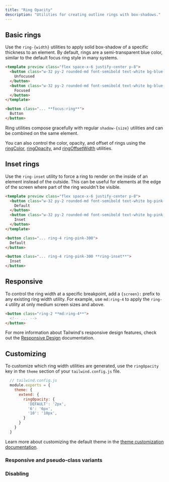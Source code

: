 ```yaml
---
title: "Ring Opacity"
description: "Utilities for creating outline rings with box-shadows."
---
```




## Basic rings

Use the `ring-{width}` utilities to apply solid box-shadow of a specific thickness to an element. By default, rings are a semi-transparent blue color, similar to the default focus ring style in many systems.

```html lightBlue
<template preview class="flex space-x-6 justify-center p-8">
  <button class="w-32 py-2 rounded-md font-semibold text-white bg-blue-500">
    Unfocused
  </button>
  <button class="w-32 py-2 rounded-md font-semibold text-white bg-blue-500 ring">
    Focused
  </button>
</template>

<button class="... **focus:ring**">
  Button
</button>
```

Ring utilities compose gracefully with regular `shadow-{size}` utilities and can be combined on the same element.

You can also control the color, opacity, and offset of rings using the [ringColor](/docs/ring-color), [ringOpacity](/docs/ring-opacity), and [ringOffsetWidth](/docs/ring-offset-width) utilities.

## Inset rings

Use the `ring-inset` utility to force a ring to render on the inside of an element instead of the outside. This can be useful for elements at the edge of the screen where part of the ring wouldn't be visible.

```html fuchsia
<template preview class="flex space-x-6 justify-center p-8">
  <button class="w-32 py-2 rounded-md font-semibold text-white bg-pink-500 ring-4 ring-pink-300">
    Default
  </button>
  <button class="w-32 py-2 rounded-md font-semibold text-white bg-pink-500 ring-4 ring-pink-300 ring-inset">
    Inset
  </button>
</template>

<button class="... ring-4 ring-pink-300">
  Default
</button>

<button class="... ring-4 ring-pink-300 **ring-inset**">
  Inset
</button>
```

## Responsive

To control the ring width at a specific breakpoint, add a `{screen}:` prefix to any existing ring width utility. For example, use `md:ring-4` to apply the `ring-4` utility at only medium screen sizes and above.

```html
<button class="ring-2 **md:ring-4**">
  <!-- ... -->
</button>
```

For more information about Tailwind's responsive design features, check out the [Responsive Design](/docs/responsive-design) documentation.

## Customizing

To customize which ring width utilities are generated, use the `ringOpacity` key in the `theme` section of your `tailwind.config.js` file.

```js
  // tailwind.config.js
  module.exports = {
    theme: {
      extend: {
        ringOpacity: {
          'DEFAULT': '2px',
          '6': '6px',
          '10': '10px',
        }
      }
    }
  }
```

Learn more about customizing the default theme in the [theme customization documentation](/docs/theme#customizing-the-default-theme).

### Responsive and pseudo-class variants

<Variants plugin="ringOpacity" />

### Disabling

<Disabling plugin="ringOpacity" />
